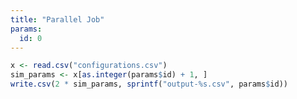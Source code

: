 ```yaml
---
title: "Parallel Job"
params:
  id: 0
---
```


```r
x <- read.csv("configurations.csv")
sim_params <- x[as.integer(params$id) + 1, ]
write.csv(2 * sim_params, sprintf("output-%s.csv", params$id))
```
